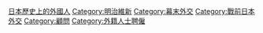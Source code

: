 {{catmore|御雇外國人}}
[[Category:日本歷史上的外國人|]]
[[Category:明治維新|Category:明治維新]]
[[Category:幕末外交|Category:幕末外交]]
[[Category:戰前日本外交|Category:戰前日本外交]]
[[Category:顧問|Category:顧問]]
[[Category:外籍人士聘僱|Category:外籍人士聘僱]]